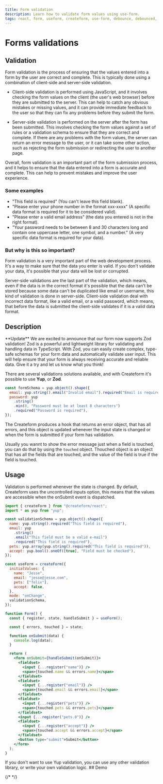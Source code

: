 ```yaml
---
title: Form validation
description: Learn how to validate form values using use-form.
tags: react, form, useform, createform, use-form, debounce, debounced, hook, yup, validation, form-error, error, zod
---
```



# Forms validations

## Validation

Form validation is the process of ensuring that the values entered into a form by the user are correct and complete. This is typically done using a combination of client-side and server-side validation.

- Client-side validation is performed using JavaScript, and it involves checking the form values on the client (the user's web browser) before they are submitted to the server. This can help to catch any obvious mistakes or missing values, and it can provide immediate feedback to the user so that they can fix any problems before they submit the form.

- Server-side validation is performed on the server after the form has been submitted. This involves checking the form values against a set of rules or a validation schema to ensure that they are correct and complete. If there are any problems with the form values, the server can return an error message to the user, or it can take some other action, such as rejecting the form submission or redirecting the user to another page.

Overall, form validation is an important part of the form submission process, and it helps to ensure that the data entered into a form is accurate and complete. This can help to prevent mistakes and improve the user experience.

### Some examples

- "This field is required" (You can't leave this field blank).
- "Please enter your phone number in the format xxx-xxxx" (A specific data format is required for it to be considered valid).
- "Please enter a valid email address" (the data you entered is not in the right format).
- "Your password needs to be between 8 and 30 characters long and contain one uppercase letter, one symbol, and a number." (A very specific data format is required for your data).

### But why is this so important?

Form validation is a very important part of the web development process. It's a way to make sure that the data you enter is valid. If you don't validate your data, it's possible that your data will be lost or corrupted.

Server-side validations are the last part of the validation, which means, even if the data is in the correct format it's possible that the data can't be stored because some data can't be duplicated like email or username, this kind of validation is done in server-side. Client-side validation deal with incorrect data format, like a valid email, or a valid password, which means, that before the data is submitted the client-side validates if it is a valid data format.

## Description

<Callout type="info">
  **Update** We are excited to announce that our form now supports Zod
  validation! Zod is a powerful and lightweight library for validating and
  handling data in TypeScript. With Zod, you can easily create complex,
  type-safe schemas for your form data and automatically validate user input.
  This will help ensure that your form is always receiving accurate and reliable
  data. Give it a try and let us know what you think!
</Callout>

There are several validations solutions available, and with Createform it's possible to use **Yup**, or **Zod**.


```jsx copy
const formSchema = yup.object().shape({
  email: yup.string().email("Invalid email").required("Email is required"),
  password: yup
    .string()
    .min(8, "Password must be at least 8 characters")
    .required("Password is required"),
});
```

The Createform produces a hook that returns an error object, that has all errors, and this object is updated whenever the input state is changed or when the form is submitted if your form has validation.

Usually you wannt to show the error message just when a field is touched, you can do that by using the `touched` object. Thouched object is an object that has all the fields that are touched, and the value of the field is true if the field is touched.

## Usage

Validation is performed whenever the state is changed. By default, Createform uses the uncontrolled inputs option, this means that the values ​​are accessible when the onSubmit event is dispatched.

```jsx copy
import { createForm } from "@createform/react";
import * as yup from "yup";

const validationSchema = yup.object().shape({
  name: yup.string().required("This field is required"),
  email: yup
    .string()
    .email("This field must be a valid e-mail")
    .required("This field is required"),
  pets: yup.array(yup.string().required("This field is required")),
  accept: yup.bool().oneOf([true], "Field must be checked"),
});

const useForm = createForm({
  initialValues: {
    name: "Jesse",
    email: "jesse@jesse.com",
    pets: ["felix"],
    accept: false,
  },
  mode: "onChange",
  validationSchema,
});

function Form() {
  const { register, state, handleSubmit } = useForm();

  const { errors, touched } = state;

  function onSubmit(data) {
    console.log(data);
  }

  return (
    <form onSubmit={handleSubmit(onSubmit)}>
      <fieldset>
        <input {...register("name")} />
        <span>{touched.name && errors.name}</span>
      </fieldset>
      <fieldset>
        <input {...register("email")} />
        <span>{touched.email && errors.email}</span>
      </fieldset>
      <fieldset>
        <input {...register("pets")} />
        <span>{touched.pets && errors.pets}</span>
      </fieldset>
      <input {...register("pets.0")} />
      <fieldset>
        <input {...register("accept")} />
        <span>{touched.accept && errors.accept}</span>
      </fieldset>
      <button type="submit">Submit</button>
    </form>
  );
}
```

<Callout type="info">
  If you don't want to use Yup validation, you can use any other validation
  library, or write your own validation logic.
</Callout>
## Demo

{/* <Demo url="https://codesandbox.io/s/react-validation-form-jmv9e" /> */}
